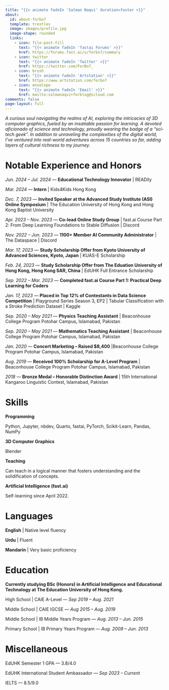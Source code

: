 ```yaml
---
title: "{{< animate fadeIn 'Salman Naqvi' duration=faster >}}"
about:
  id: about-forbo7
  template: trestles
  image: images/profile.jpg
  image-shape: rounded
  links:
    - icon: file-post-fill
      text: "{{< animate fadeIn 'fastai Forums' >}}"
      href: https://forums.fast.ai/u/forbo7/summary
    - icon: twitter
      text: "{{< animate fadeIn 'Twitter' >}}"
      href: https://twitter.com/ForBo7_
    - icon: brush
      text: "{{< animate fadeIn 'Artstation' >}}"
      href: https://www.artstation.com/forbo7
    - icon: envelope
      text: "{{< animate fadeIn 'Email' >}}"
      href: mailto:salmanaqvi+forblog@icloud.com
comments: false
page-layout: full
---
```


:::{.animate__animated .animate__slideInRight .animate__faster}
*A curious soul navigating the realms of AI, exploring the intricacies of 3D computer graphics, fueled by an insatiable passion for learning. A devoted aficionado of science and technology, proudly wearing the badge of a “sci-tech geek”. In addition to unraveling the complexities of the digital world, I've ventured into real-world adventures across 15 countries so far, adding layers of cultural richness to my journey.*
:::

::::{.animate__animated .animate__slideInUp .animate__faster}
:::{.panel-tabset}

# Notable Experience and Honors

*Jun. 2024 – Jul. 2024* — **Educational Technology Innovator** | READily

*Mar. 2024* — **Intern** | Kids4Kids Hong Kong

*Dec. 7, 2023* — **Invited Speaker at the Advanced Study Institute (ASI) Online Symposium** | The Education University of Hong Kong and Hong Kong Baptist University

*Apr. 2023 – Nov. 2023* — **Co-lead Online Study Group** | fast.ai Course Part 2: From Deep Learning Foundations to Stable Diffusion | Discord

*Nov. 2022 – Jun. 2023* — **1100+ Member AI Community Administrator** | The Dataspace | Discord

*Mar. 17, 2023* — **Study Scholarship Offer from Kyoto University of Advanced Sciences, Kyoto, Japan** | KUAS-E Scholarship

*Feb. 24, 2023* — **Study Scholarship Offer from The Eduation University of Hong Kong, Hong Kong SAR, China** | EdUHK Full Entrance Scholarship

*Sep. 2022 – Mar. 2023* — **Completed fast.ai Course Part 1: Practical Deep Learning for Coders**

*Jan. 17, 2023* — **Placed in Top 12% of Contestants in Data Science Competition** | Playground Series Season 3, EP2 | Tabular Classification with a Stroke Prediction Dataset | Kaggle

*Sep. 2020 – May 2021* — **Physics Teaching Assistant** | Beaconhouse College Program Potohar Campus, Islamabad, Pakistan

*Sep. 2020 – May 2021* — **Mathematics Teaching Assistant** | Beaconhouse College Program Potohar Campus, Islamabad, Pakistan

*Jan. 2020* —  **Concert Marketing – Raised $8,400** |Beaconhouse College Program Potohar Campus, Islamabad, Pakistan

*Aug. 2019* — **Received 100% Scholarship for A-Level Program** | Beaconhouse College Program Potohar Campus, Islamabad, Pakistan

*2018* — **Bronze Medal – Honorable Distinction Award** | 15th International Kangaroo Linguistic Contest, Islamabad, Pakistan

# Skills

**Programming**

Python, Jupyter, nbdev, Quarto, fastai, PyTorch, Scikit-Learn, Pandas, NumPy

**3D Computer Graphics**

Blender

**Teaching**

Can teach in a logical manner that fosters understanding and the solidification of concepts.

**Artificial Intelligence (fast.ai)**

Self-learning since April 2022.

# Languages

**English** | Native level fluency

**Urdu** | Fluent

**Mandarin** | Very basic proficiency

:::

:::{.panel-tabset}

# Education

**Currently studying BSc (Honors) in Artificial Intelligence and Educational Technology at The Education University of Hong Kong.**

High School | CAIE A-Level — *Sep 2019 – Aug. 2021*

Middle School | CAIE IGCSE — *Aug 2015 – Aug. 2019*

Middle School | IB Middle Years Program — *Aug. 2013 – Jun. 2015*

Primary School | IB Primary Years Program — *Aug. 2009 – Jun. 2013*

# Miscellaneous

EdUHK Semester 1 GPA — 3.8/4.0

EdUHK International Student Ambassador — *Sep 2023 – Current*

IELTS — 8.5/9.0

:::
::::

<br></br>
<br></br>
